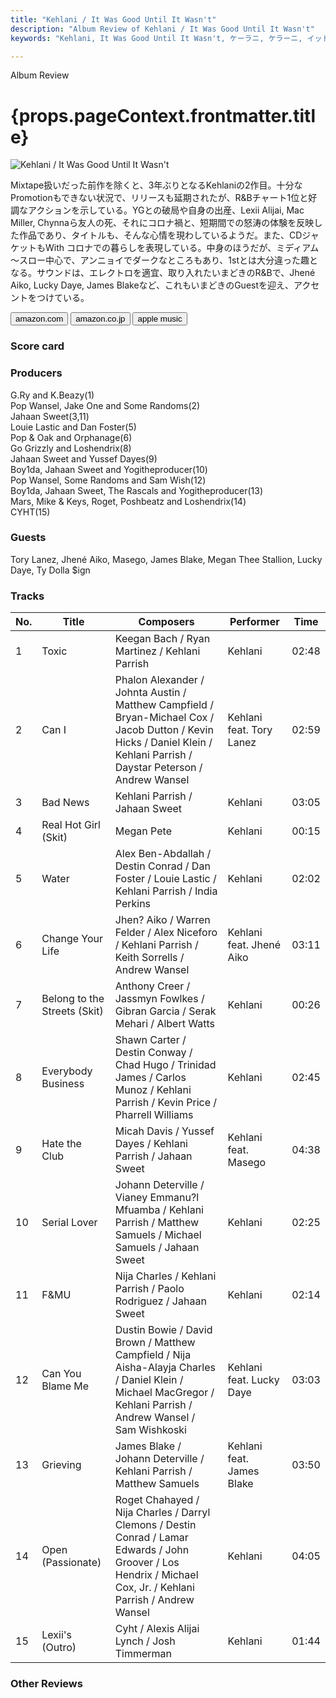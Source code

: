 ```yaml
---
title: "Kehlani / It Was Good Until It Wasn't"
description: "Album Review of Kehlani / It Was Good Until It Wasn't"
keywords: "Kehlani, It Was Good Until It Wasn't, ケーラニ, ケラーニ, イット・ワズ・グッド・ウンティル・イット・ワズント"

---
```





<p className="largeP">Album Review</p>
<h1 className="h1--no--margin">{props.pageContext.frontmatter.title}</h1>

<Row  className="image-card-group">
	<Column colMd={"4"} colLg={"4"} noGutterMdLeft="">
       <ImageCard>

![Kehlani / It Was Good Until It Wasn't](../../images/cd/kehlani3L.jpg) 

</ImageCard>
	</Column>
	<Column colMd={"8"} colLg={"8"} noGutterMdLeft="">
	<p>
	Mixtape扱いだった前作を除くと、3年ぶりとなるKehlaniの2作目。十分なPromotionもできない状況で、リリースも延期されたが、R&Bチャート1位と好調なアクションを示している。YGとの破局や自身の出産、Lexii Alijai, Mac Miller, Chynnaら友人の死、それにコロナ禍と、短期間での怒涛の体験を反映した作品であり、タイトルも、そんな心情を現わしているようだ。また、CDジャケットもWith コロナでの暮らしを表現している。中身のほうだが、ミディアム～スロー中心で、アンニョイでダークなところもあり、1stとは大分違った趣となる。サウンドは、エレクトロを適宜、取り入れたいまどきのR&Bで、Jhené Aiko, Lucky Daye, James Blakeなど、これもいまどきのGuestを迎え、アクセントをつけている。
	</p>
	<div>
	  <Button href="https://amzn.to/3i6OHCi" kind="primary" size="small" renderIcon={ArrowUpRight24}>
      amazon.com
    </Button>
    <Button href="https://amzn.to/2S23UtC" kind="secondary" size="small" renderIcon={ArrowUpRight24}>
      amazon.co.jp
    </Button>
		<Button href="https://apple.co/2S38BUc" kind="tertiary" size="small" renderIcon={ArrowUpRight24}>
      apple music
    </Button>
	</div>
	</Column>
</Row>
<Row >
	<Column colMd={"4"} colLg={"4"} noGutterMdLeft="">
<div>
  <h3>Score card</h3>
	<SliderJS1 value="5" />
  <SliderJS2 value="1" />
	<SliderJS3 value="1" />
  <SliderJS4 value="9" />
</div>
</Column>
<Column colMd={"8"} colLg={"8"} noGutterMdLeft="">
<div>
<h3>Producers</h3>
<p>
G.Ry and K.Beazy(1)
<br/>Pop Wansel, Jake One and Some Randoms(2)
<br/>Jahaan Sweet(3,11)
<br/>Louie Lastic and Dan Foster(5)
<br/>Pop & Oak and Orphanage(6)
<br/>Go Grizzly and Loshendrix(8)
<br/>Jahaan Sweet and Yussef Dayes(9)
<br/>Boy1da, Jahaan Sweet and Yogitheproducer(10)
<br/>Pop Wansel, Some Randoms and Sam Wish(12)
<br/>Boy1da, Jahaan Sweet, The Rascals and Yogitheproducer(13)
<br/>Mars, Mike & Keys, Roget, Poshbeatz and Loshendrix(14)
<br/>CYHT(15)
</p>
<h3>Guests</h3>
<p>
Tory Lanez, Jhené Aiko, Masego, James Blake, Megan Thee Stallion, Lucky Daye, Ty Dolla $ign
</p>
</div>
</Column>
</Row>

<h3>Tracks</h3>

| No. |	 Title                       |	 Composers                                                                                                                                                               |	 Performer               | Time	 |
| --- |	---------------------------- | ------------------------------------------------------------------------------------------------------------------------------------------------------------------------- | ------------------------- | ----- |
|	1	  |	Toxic                        | Keegan Bach / Ryan Martinez / Kehlani Parrish                                                                                                                             | Kehlani                   | 02:48 |
|	2	  |	Can I                        | Phalon Alexander / Johnta Austin / Matthew Campfield / Bryan-Michael Cox / Jacob Dutton / Kevin Hicks / Daniel Klein / Kehlani Parrish / Daystar Peterson / Andrew Wansel | Kehlani feat. Tory Lanez  | 02:59 |
|	3	  |	Bad News                     | Kehlani Parrish / Jahaan Sweet                                                                                                                                            | Kehlani                   | 03:05 |
|	4	  |	Real Hot Girl (Skit)         | Megan Pete                                                                                                                                                                | Kehlani                   | 00:15 |
|	5	  |	Water                        | Alex Ben-Abdallah / Destin Conrad / Dan Foster / Louie Lastic / Kehlani Parrish / India Perkins                                                                           | Kehlani                   | 02:02 |
|	6	  |	Change Your Life             | Jhen? Aiko / Warren Felder / Alex Niceforo / Kehlani Parrish / Keith Sorrells / Andrew Wansel                                                                             | Kehlani feat. Jhené Aiko	 | 03:11 |
|	7	  |	Belong to the Streets (Skit) | Anthony Creer / Jassmyn Fowlkes / Gibran Garcia / Serak Mehari / Albert Watts                                                                                             | Kehlani                   | 00:26 |
|	8	  |	Everybody Business           | Shawn Carter / Destin Conway / Chad Hugo / Trinidad James / Carlos Munoz / Kehlani Parrish / Kevin Price / Pharrell Williams                                              | Kehlani                   | 02:45 |
|	9	  |	Hate the Club                | Micah Davis / Yussef Dayes / Kehlani Parrish / Jahaan Sweet                                                                                                               | Kehlani feat. Masego      | 04:38 |
|	10	|	Serial Lover                 | Johann Deterville / Vianey Emmanu?l Mfuamba / Kehlani Parrish / Matthew Samuels / Michael Samuels / Jahaan Sweet                                                          | Kehlani                   | 02:25 |
|	11	|	F&MU                         | Nija Charles / Kehlani Parrish / Paolo Rodriguez / Jahaan Sweet                                                                                                           | Kehlani                   | 02:14 |
|	12	|	Can You Blame Me             | Dustin Bowie / David Brown / Matthew Campfield / Nija Aisha-Alayja Charles / Daniel Klein / Michael MacGregor / Kehlani Parrish / Andrew Wansel / Sam Wishkoski           | Kehlani feat. Lucky Daye  | 03:03 |
|	13	|	Grieving                     | James Blake / Johann Deterville / Kehlani Parrish / Matthew Samuels                                                                                                       | Kehlani feat. James Blake | 03:50 |
|	14	|	Open (Passionate)            | Roget Chahayed / Nija Charles / Darryl Clemons / Destin Conrad / Lamar Edwards / John Groover / Los Hendrix / Michael Cox, Jr. / Kehlani Parrish / Andrew Wansel          | Kehlani                   | 04:05 |
|	15	|	Lexii's (Outro)              | Cyht / Alexis Alijai Lynch / Josh Timmerman                                                                                                                               | Kehlani                   | 01:44 |

<h3>Other Reviews</h3>

<Row>
<Column colMd={3} colLg={3} noGutterMdLeft>
<Review1 />
</Column>
<Column colMd={3} colLg={3} noGutterMdLeft>
<Review2 />
</Column>
</Row>